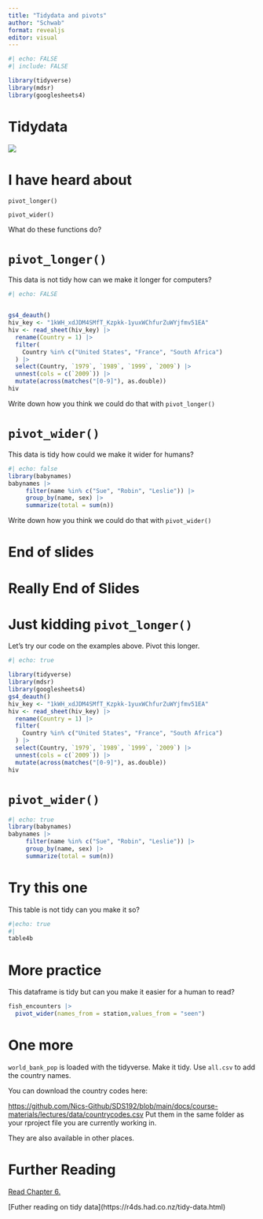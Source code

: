 ```yaml
---
title: "Tidydata and pivots"
author: "Schwab"
format: revealjs
editor: visual
---
```


```r
#| echo: FALSE
#| include: FALSE

library(tidyverse)
library(mdsr)
library(googlesheets4)

```

# Tidydata

![](https://d33wubrfki0l68.cloudfront.net/6f1ddb544fc5c69a2478e444ab8112fb0eea23f8/91adc/images/tidy-1.png)

# I have heard about

`pivot_longer()`

`pivot_wider()`

What do these functions do?

# `pivot_longer()`

This data is not tidy how can we make it longer for computers?

```r
#| echo: FALSE


gs4_deauth()
hiv_key <- "1kWH_xdJDM4SMfT_Kzpkk-1yuxWChfurZuWYjfmv51EA"
hiv <- read_sheet(hiv_key) |>
  rename(Country = 1) |>
  filter(
    Country %in% c("United States", "France", "South Africa")
  ) |>
  select(Country, `1979`, `1989`, `1999`, `2009`) |>
  unnest(cols = c(`2009`)) |>
  mutate(across(matches("[0-9]"), as.double))
hiv
```

Write down how you think we could do that with `pivot_longer()`

# `pivot_wider()`

This data is tidy how could we make it wider for humans?

```r
#| echo: false
library(babynames)
babynames |>
     filter(name %in% c("Sue", "Robin", "Leslie")) |>
     group_by(name, sex) |>
     summarize(total = sum(n))
```

Write down how you think we could do that with `pivot_wider()`

# End of slides

# Really End of Slides

# Just kidding `pivot_longer()`

Let's try our code on the examples above. Pivot this longer.

```r
#| echo: true

library(tidyverse)
library(mdsr)
library(googlesheets4)
gs4_deauth()
hiv_key <- "1kWH_xdJDM4SMfT_Kzpkk-1yuxWChfurZuWYjfmv51EA"
hiv <- read_sheet(hiv_key) |>
  rename(Country = 1) |>
  filter(
    Country %in% c("United States", "France", "South Africa")
  ) |>
  select(Country, `1979`, `1989`, `1999`, `2009`) |>
  unnest(cols = c(`2009`)) |>
  mutate(across(matches("[0-9]"), as.double))
hiv

```

# `pivot_wider()`

```r
#| echo: true
library(babynames)
babynames |>
     filter(name %in% c("Sue", "Robin", "Leslie")) |>
     group_by(name, sex) |>
     summarize(total = sum(n))
```

# Try this one

This table is not tidy can you make it so?

```r
#|echo: true
#|
table4b 
```

# More practice

This dataframe is tidy but can you make it easier for a human to read?

```r
fish_encounters |>
  pivot_wider(names_from = station,values_from = "seen")
```
# One more  

`world_bank_pop` is loaded with the tidyverse. Make it tidy. Use `all.csv` to add the country names. 

You can download the country codes here: 

[https://github.com/Nics-Github/SDS192/blob/main/docs/course-materials/lectures/data/countrycodes.csv](https://github.com/Nics-Github/SDS192/blob/main/docs/course-materials/lectures/data/countrycodes.csv) Put them in the same folder as your rproject file you are currently working in. 

They are also available in other places. 

# Further Reading

[Read Chapter 6.](https://mdsr-book.github.io/mdsr3e/06-dataII.html) 

\[Futher reading on tidy data\](https://r4ds.had.co.nz/tidy-data.html)



